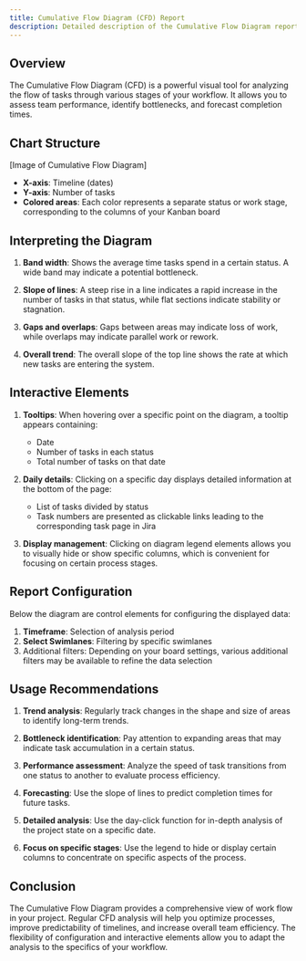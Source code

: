 ```yaml
---
title: Cumulative Flow Diagram (CFD) Report
description: Detailed description of the Cumulative Flow Diagram report in Jira Metrics Plugin and its interpretation.
---
```


## Overview

The Cumulative Flow Diagram (CFD) is a powerful visual tool for analyzing the flow of tasks through various stages of your workflow. It allows you to assess team performance, identify bottlenecks, and forecast completion times.

## Chart Structure

[Image of Cumulative Flow Diagram]

- **X-axis**: Timeline (dates)
- **Y-axis**: Number of tasks
- **Colored areas**: Each color represents a separate status or work stage, corresponding to the columns of your Kanban board

## Interpreting the Diagram

1. **Band width**: Shows the average time tasks spend in a certain status. A wide band may indicate a potential bottleneck.

2. **Slope of lines**: A steep rise in a line indicates a rapid increase in the number of tasks in that status, while flat sections indicate stability or stagnation.

3. **Gaps and overlaps**: Gaps between areas may indicate loss of work, while overlaps may indicate parallel work or rework.

4. **Overall trend**: The overall slope of the top line shows the rate at which new tasks are entering the system.

## Interactive Elements

1. **Tooltips**: When hovering over a specific point on the diagram, a tooltip appears containing:
   - Date
   - Number of tasks in each status
   - Total number of tasks on that date

2. **Daily details**: Clicking on a specific day displays detailed information at the bottom of the page:
   - List of tasks divided by status
   - Task numbers are presented as clickable links leading to the corresponding task page in Jira

3. **Display management**: Clicking on diagram legend elements allows you to visually hide or show specific columns, which is convenient for focusing on certain process stages.

## Report Configuration

Below the diagram are control elements for configuring the displayed data:

1. **Timeframe**: Selection of analysis period
2. **Select Swimlanes**: Filtering by specific swimlanes
3. Additional filters: Depending on your board settings, various additional filters may be available to refine the data selection

## Usage Recommendations

1. **Trend analysis**: Regularly track changes in the shape and size of areas to identify long-term trends.

2. **Bottleneck identification**: Pay attention to expanding areas that may indicate task accumulation in a certain status.

3. **Performance assessment**: Analyze the speed of task transitions from one status to another to evaluate process efficiency.

4. **Forecasting**: Use the slope of lines to predict completion times for future tasks.

5. **Detailed analysis**: Use the day-click function for in-depth analysis of the project state on a specific date.

6. **Focus on specific stages**: Use the legend to hide or display certain columns to concentrate on specific aspects of the process.

## Conclusion

The Cumulative Flow Diagram provides a comprehensive view of work flow in your project. Regular CFD analysis will help you optimize processes, improve predictability of timelines, and increase overall team efficiency. The flexibility of configuration and interactive elements allow you to adapt the analysis to the specifics of your workflow.